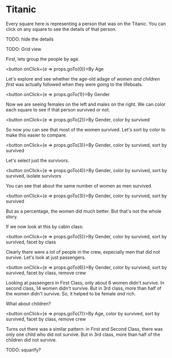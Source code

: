 # Titanic

Every square here is representing a person that was on the Titanic.
You can click on any square to see the details of that person.

TODO: hide the details

TODO: Grid view

First, lets group the people by age. 

<button onClick={e => props.goTo(0)}>By Age</button>

Let's explore and see whether the age-old adage of *women and children first* was actually followed when they were going to the lifeboats.

<button onClick={e => props.goTo(1)}>By Gender</button>

Now we are seeing females on the left and males on the right.
We can color each square to see if that person survived or not.

<button onClick={e => props.goTo(2)}>By Gender, color by survived</button>

So now you can see that most of the women survived. Let's sort by color to make this easier to compare.

<button onClick={e => props.goTo(3)}>By Gender, color by survived, sort by survived</button>

Let's select just the survivors.

<button onClick={e => props.goTo(4)}>By Gender, color by survived, sort by survived, isolate survivors</button>

You can see that about the same number of women as men survived. 

<button onClick={e => props.goTo(3)}>By Gender, color by survived, sort by survived</button>

But as a percentage, the women did much better. But that's not the whole story.

If we now look at this by cabin class:

<button onClick={e => props.goTo(5)}>By Gender, color by survived, sort by survived, facet by class</button>

Clearly there were a lot of people in the crew, expecially men that did not survive.
Let's look at just passengers.

<button onClick={e => props.goTo(6)}>By Gender, color by survived, sort by survived, facet by class, remove crew</button>

Looking at passengers in First Class, only about 6 women didn't survive. In second class, 14 women didn't survive.
But in 3rd class, more than half of the women didn't survive. So, it helped to be female *and* rich.

What about children?

<button onClick={e => props.goTo(7)}>By Age, color by survived, sort by survived, facet by class, remove crew</button>

Turns out there was a similar pattern: in First and Second Class, there was only one child who did not survive.
But in 3rd class, more than half of the children did not survive.

TODO: squarify?
